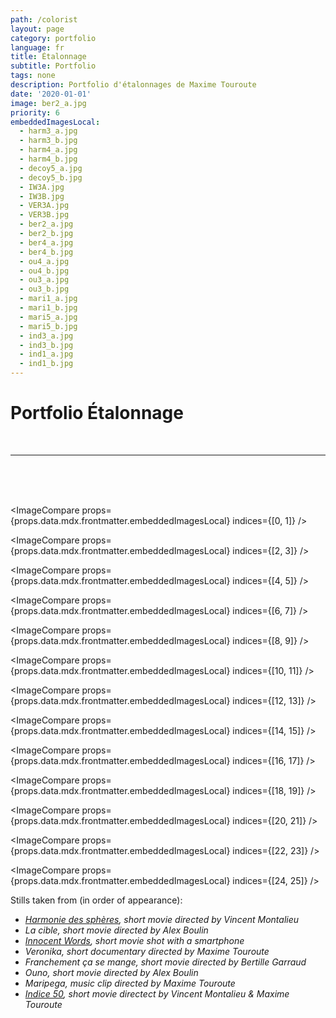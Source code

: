 ```yaml
---
path: /colorist
layout: page
category: portfolio
language: fr
title: Étalonnage
subtitle: Portfolio
tags: none
description: Portfolio d'étalonnages de Maxime Touroute
date: '2020-01-01'
image: ber2_a.jpg
priority: 6
embeddedImagesLocal:
  - harm3_a.jpg
  - harm3_b.jpg
  - harm4_a.jpg
  - harm4_b.jpg
  - decoy5_a.jpg
  - decoy5_b.jpg
  - IW3A.jpg
  - IW3B.jpg
  - VER3A.jpg
  - VER3B.jpg
  - ber2_a.jpg
  - ber2_b.jpg
  - ber4_a.jpg
  - ber4_b.jpg
  - ou4_a.jpg
  - ou4_b.jpg
  - ou3_a.jpg
  - ou3_b.jpg
  - mari1_a.jpg
  - mari1_b.jpg
  - mari5_a.jpg
  - mari5_b.jpg
  - ind3_a.jpg
  - ind3_b.jpg
  - ind1_a.jpg
  - ind1_b.jpg
---
```


<div style={{marginBottom: '2em'}}>
<h1 style={{textAlign: 'center'}}>Portfolio Étalonnage</h1>

<br/>
</div>
<hr/>
<br/>
<br/>
<br/>

<ImageCompare props={props.data.mdx.frontmatter.embeddedImagesLocal} indices={[0, 1]} />

<ImageCompare props={props.data.mdx.frontmatter.embeddedImagesLocal} indices={[2, 3]} />

<ImageCompare props={props.data.mdx.frontmatter.embeddedImagesLocal} indices={[4, 5]} />

<ImageCompare props={props.data.mdx.frontmatter.embeddedImagesLocal} indices={[6, 7]} />

<ImageCompare props={props.data.mdx.frontmatter.embeddedImagesLocal} indices={[8, 9]} />

<ImageCompare props={props.data.mdx.frontmatter.embeddedImagesLocal} indices={[10, 11]} />

<ImageCompare props={props.data.mdx.frontmatter.embeddedImagesLocal} indices={[12, 13]} />

<ImageCompare props={props.data.mdx.frontmatter.embeddedImagesLocal} indices={[14, 15]} />

<ImageCompare props={props.data.mdx.frontmatter.embeddedImagesLocal} indices={[16, 17]} />

<ImageCompare props={props.data.mdx.frontmatter.embeddedImagesLocal} indices={[18, 19]} />

<ImageCompare props={props.data.mdx.frontmatter.embeddedImagesLocal} indices={[20, 21]} />

<ImageCompare props={props.data.mdx.frontmatter.embeddedImagesLocal} indices={[22, 23]} />

<ImageCompare props={props.data.mdx.frontmatter.embeddedImagesLocal} indices={[24, 25]} />

Stills taken from (in order of appearance):

- _[Harmonie des sphères](/harmoniedesspheres#content), short movie directed by Vincent Montalieu_
- _La cible, short movie directed by Alex Boulin_
- _[Innocent Words](/innocentWords#content), short movie shot with a smartphone_
- _Veronika, short documentary directed by Maxime Touroute_
- _Franchement ça se mange, short movie directed by Bertille Garraud_
- _Ouno, short movie directed by Alex Boulin_
- _Maripega, music clip directed by Maxime Touroute_
- _[Indice 50](/indice50#content), short movie directect by Vincent Montalieu & Maxime Touroute_
